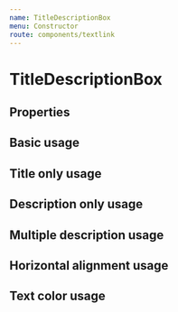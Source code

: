 ```yaml
---
name: TitleDescriptionBox
menu: Constructor
route: components/textlink
---
```



# TitleDescriptionBox

## Properties

<Props of={TitleDescriptionBox} />

## Basic usage

<Playground>
    <TitleDescriptionBox
        title="Lorem ipsum"
        description="Lorem ipsum, dolor sit amet consectetur adipisicing elit."
    />
</Playground>

## Title only usage

<Playground>
    <TitleDescriptionBox
        title="Lorem ipsum"
    />
</Playground>

## Description only usage

<Playground>
    <TitleDescriptionBox
        description="Lorem ipsum, dolor sit amet consectetur adipisicing elit."
    />
</Playground>

## Multiple description usage

<Playground>
    <TitleDescriptionBox
        title="Lorem ipsum"
        description="Lorem ipsum, dolor sit amet consectetur adipisicing elit."
    />
    <TitleDescriptionBox
        description="Lorem ipsum, dolor sit amet consectetur adipisicing elit."
    />
    <TitleDescriptionBox
        description="Lorem ipsum, dolor sit amet consectetur adipisicing elit."
    />
</Playground>

## Horizontal alignment usage

<Playground>
    <TitleDescriptionBox
        title="Lorem ipsum"
        description="Lorem ipsum, dolor sit amet consectetur adipisicing elit."
        hAlign="center"
    />
</Playground>

## Text color usage

<Playground>
    <BackgroundWrapper>
        <TitleDescriptionBox
            title="Lorem ipsum"
            description="Lorem ipsum, dolor sit amet consectetur adipisicing elit."
            textColor="white"
        />
    </BackgroundWrapper>
</Playground>

